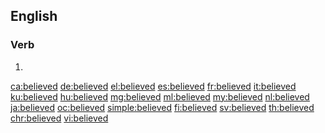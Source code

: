 ==English==

===Verb===
{{head|en|verb form}}

# {{en-past of|believe}}

[[ca:believed]]
[[de:believed]]
[[el:believed]]
[[es:believed]]
[[fr:believed]]
[[it:believed]]
[[ku:believed]]
[[hu:believed]]
[[mg:believed]]
[[ml:believed]]
[[my:believed]]
[[nl:believed]]
[[ja:believed]]
[[oc:believed]]
[[simple:believed]]
[[fi:believed]]
[[sv:believed]]
[[th:believed]]
[[chr:believed]]
[[vi:believed]]
